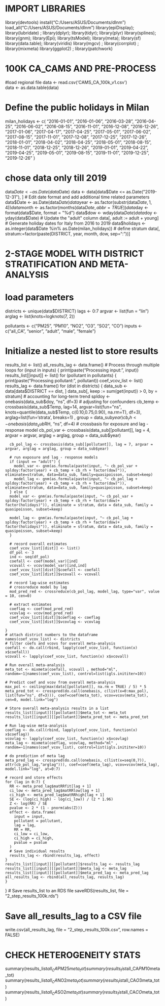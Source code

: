 # IMPORT LIBRARIES


library(devtools)
install("C:/Users/ASUS/Documents/dlnm")
load_all("C:/Users/ASUS/Documents/dlnm")
library(epiDisplay); library(lubridate) ; library(dplyr); library(tidyr); library(plyr)
library(splines); library(gnm); library(Epi); library(tsModel); library(meta); library(sf) 
library(data.table); library(viridis)
library(mgcv) ; library(corrplot) ; library(mixmeta)
library(ggplot2) ; library(patchwork)



# 100K CA_CAMS AND PRE-PROCESS 

#load regional file
data <- read.csv('CAMS_CA_100k_v1.csv')  
data <- as.data.table(data)



# Define the public holidays in Milan
milan_holidays <- c(
  "2016-01-01", "2016-01-06", "2016-03-28", "2016-04-25", "2016-06-02", "2016-08-15", "2016-11-01", "2016-12-08", "2016-12-26",
  "2017-01-06", "2017-04-17", "2017-04-25", "2017-05-01", "2017-06-02", "2017-08-15", "2017-11-01", "2017-12-08", "2017-12-25", "2017-12-26",
  "2018-01-01", "2018-04-02", "2018-04-25", "2018-05-01", "2018-08-15", "2018-11-01", "2018-12-25", "2018-12-26",
  "2019-01-01", "2019-04-22", "2019-04-25", "2019-05-01", "2019-08-15", "2019-11-01", "2019-12-25", "2019-12-26"
)


# chose data only till 2019 
data$Date <- as.Date(data$Date)
data <- data[data$Date <= as.Date("2019-12-31"), ]
# Edit date format and add additional time related parameters
data$Date <- as.Date(data$Date)
data$year <- as.factor(substr(data$Date,1,4))
data$month <- as.factor(months(data$Date,abbr=TRUE))
data$day <- format(data$Date, format = "%d")
data$dow <- wday(data$Date) 
data$doy <- yday(data$Date)
# Update the "adult" column
data[, adult := adult + young]
# Generate holiday dates for Italy from 2016 to 2019
data$holidays <- as.integer(data$Date %in% as.Date(milan_holidays))
# define stratum
data[, stratum:=factor(paste(DISTRICT, year, month, dow, sep=":"))]



# 2-STAGE MODEL WITH DISTRICT STRATIFICATION AND META-ANALYSIS

# load parameters 
districts <- unique(data$DISTRICT)
lags <- 0:7
argvar <- list(fun = "lin")
arglag <- list(knots=logknots(7, 2)) 

pollutants <- c("PM25", "PM10", "NO2", "O3", "SO2", "CO") 
inputs <- c("all_CA", "senior", "adult", "male", "female")  

# Initialize a nested list to store results
results_list <- list()
all_results_lag <- data.frame()
# Process through multiple loops
for (input in inputs) {
  print(paste("Processing input:", input))
  results_list[[input]] <- list()
  for (pollutant in pollutants) {
    print(paste("Processing pollutant:", pollutant))
    coef_vcov_list <- list()
    results_lag <- data.frame()
    for (dist in districts)  {
      data_sub <- data[data$DISTRICT == dist, ]
      data_sub[, keep := sum(get(input)) > 0, by = stratum]
      # accounting for long-term trend
      spldoy <- onebasis(data_sub$doy, "ns", df=3) 
      # adjusting for confounders 
      cb_temp <- crossbasis(data_sub$Temp, lag=14, argvar=list(fun="ns", knots=quantile(data_sub$Temp, c(0.10,0.75,0.90), na.rm=T), df=3), arglag=list(fun='strata', breaks=1) , group = data_sub$year) 
      cb_rh <- onebasis(data_sub$RH, "ns", df=4)
      # crossbasis for exposure and lag - response model 
      cb_pol_var <- crossbasis(data_sub[[pollutant]], lag = 4, argvar = argvar, arglag = arglag, group = data_sub$year) 
      
      cb_pol_lag <- crossbasis(data_sub[[pollutant]], lag = 7, argvar = argvar, arglag = arglag, group = data_sub$year)
      
      # run exposure and lag - response models 
      if (input == "adult") {
        model_var <- gnm(as.formula(paste(input, "~ cb_pol_var + spldoy:factor(year) + cb_temp + cb_rh + factor(dow)")), eliminate=stratum, data=data_sub, family=quasipoisson, subset=keep)
        model_lag <- gnm(as.formula(paste(input, "~ cb_pol_lag + spldoy:factor(year) + cb_temp + cb_rh + factor(dow)")), eliminate=stratum, data=data_sub, family=quasipoisson, subset=keep)
      } else {
      model_var <- gnm(as.formula(paste(input, "~ cb_pol_var + spldoy:factor(year) + cb_temp + cb_rh + factor(dow)+ factor(holidays)")), eliminate = stratum, data = data_sub, family = quasipoisson, subset=keep) 
    
      model_lag <- gnm(as.formula(paste(input, "~ cb_pol_lag + spldoy:factor(year) + cb_temp + cb_rh + factor(dow)+ factor(holidays)")), eliminate = stratum, data = data_sub, family = quasipoisson, subset=keep)
      }
      
      # record overall estimates
      coef_vcov_list[[dist]] <- list()
      df_pol <- 3
      ind <- seq(df_pol)
      coefall <- coef(model_var)[ind]  
      vcovall <- vcov(model_var)[ind,ind] 
      coef_vcov_list[[dist]]$coefall <- coefall
      coef_vcov_list[[dist]]$vcovall <- vcovall
      
      # record lag-wise estimates 
      # crossreduce model by lag 
      mod_pred_red <- crossreduce(cb_pol_lag, model_lag, type="var", value = 10, cen=0) 

      # extract estimates
      coeflag <- coef(mod_pred_red)
      vcovlag <- vcov(mod_pred_red)
      coef_vcov_list[[dist]]$coeflag <- coeflag
      coef_vcov_list[[dist]]$vcovlag <- vcovlag
      
    }
    # attach district numbers to the dataframe
    names(coef_vcov_list) <- districts
    # filter coefs and vcovs for overall meta-analysis
    coefall <- do.call(rbind, lapply(coef_vcov_list, function(x) x$coefall))
    vcovall <- lapply(coef_vcov_list, function(x) x$vcovall)
    
    # Run overall meta-analysis 
    meta_tot <- mixmeta(coefall, vcovall , method="ml", random=~1|names(coef_vcov_list), control=list(igls.inititer=10))

    # Predict coef and vcov from overall meta-analysis
    max_pol <- ceiling(max(data[[pollutant]], na.rm = TRUE) / 5) * 5
    meta_pred_tot <- crosspred(do.call(onebasis, c(list(x=0:max_pol), list(fun="ns", df=3))), coef=coef(meta_tot), vcov=vcov(meta_tot), cen=0, model.link="log")
    
    # Store overall meta-analysis results in a list
    results_list[[input]][[pollutant]]$meta_tot <- meta_tot
    results_list[[input]][[pollutant]]$meta_pred_tot <- meta_pred_tot
    
    # Run lag-wise meta-analysis 
    coeflag <- do.call(rbind, lapply(coef_vcov_list, function(x) x$coeflag))
    vcovlag <- lapply(coef_vcov_list, function(x) x$vcovlag)
    meta_lag <- mixmeta(coeflag, vcovlag, method="ml" , random=~1|names(coef_vcov_list), control=list(igls.inititer=10))
      
    # do prediction of meta lag
    meta_pred_lag <- crosspred(do.call(onebasis, c(list(x=seq(0,7)), attr(cb_pol_lag,"arglag"))), coef=coef(meta_lag), vcov=vcov(meta_lag), model.link="log", at=0:7)
    
    # record and store effects
    for (lag in 0:7) {
      RR <- meta_pred_lag$matRRfit[lag + 1]
      ci_low <- meta_pred_lag$matRRlow[lag + 1]
      ci_high <- meta_pred_lag$matRRhigh[lag + 1]
      SE <- (log(ci_high) - log(ci_low)) / (2 * 1.96)
      Z <- log(RR) / SE
      pvalue <- 2 * (1 - pnorm(abs(Z)))
      effect <- data.frame(
        input = input,
        pollutant = pollutant,
        lag = lag,
        RR = RR,
        ci_low = ci_low,
        ci_high = ci_high,
        pvalue = pvalue
      )
      # Save individual results
      results_lag <- rbind(results_lag, effect)
    }
    results_list[[input]][[pollutant]]$results_lag <- results_lag
    results_list[[input]][[pollutant]]$meta_lag <- meta_lag
    results_list[[input]][[pollutant]]$meta_pred_lag <- meta_pred_lag
    all_results_lag <- rbind(all_results_lag, results_lag)
    }
}
# Save results_list to an RDS file
saveRDS(results_list, file = "2_step_results_100k.rds")

# Save all_results_lag to a CSV file
write.csv(all_results_lag, file = "2_step_results_100k.csv", row.names = FALSE)



# CHECK HETEROGENEITY STATS 
summary(results_list$all_CA$PM25$meta_tot)
summary(results_list$all_CA$PM10$meta_tot)
summary(results_list$all_CA$NO2$meta_tot)
summary(results_list$all_CA$O3$meta_tot)
summary(results_list$all_CA$SO2$meta_tot)
summary(results_list$all_CA$CO$meta_tot)






